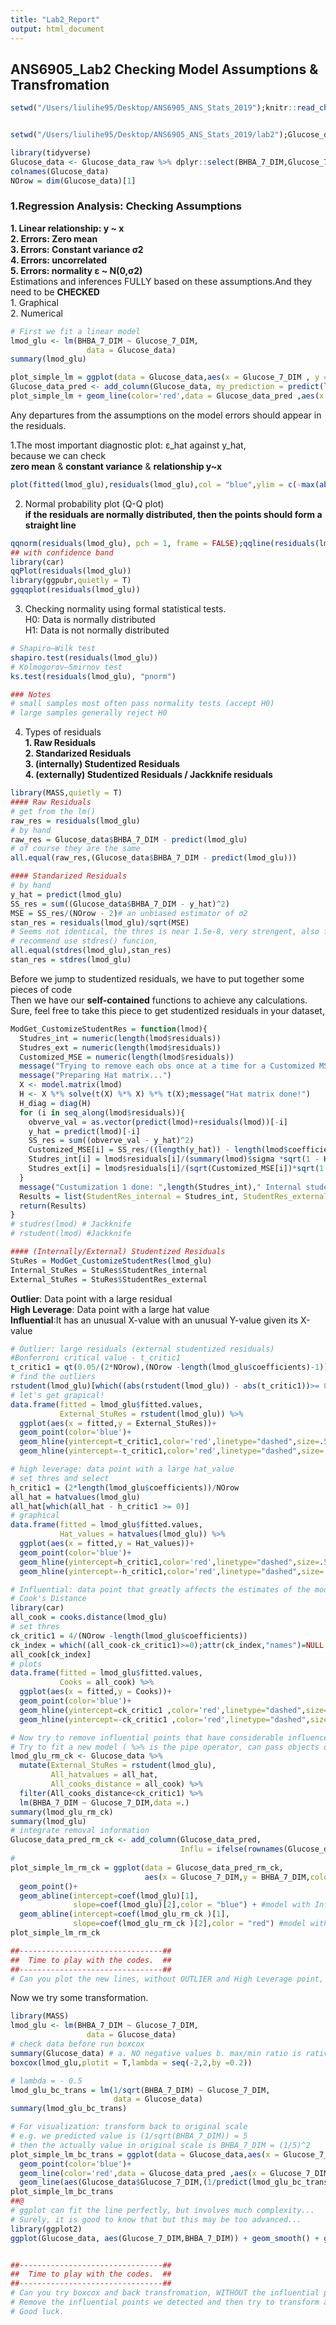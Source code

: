 ```yaml
---
title: "Lab2_Report"
output: html_document
---
```

## **ANS6905_Lab2 Checking Model Assumptions & Transfromation**  

```r
setwd("/Users/liulihe95/Desktop/ANS6905_ANS_Stats_2019");knitr::read_chunk("Functions_knitr.R");mypkg = c("easypackages","tidyverse","faraway","ggplot2","car")
```
```r
```


```r
setwd("/Users/liulihe95/Desktop/ANS6905_ANS_Stats_2019/lab2");Glucose_data_raw <- read.csv("lab2.1_BHBA_Glucose.csv",header = T)
```

```r
library(tidyverse)
Glucose_data <- Glucose_data_raw %>% dplyr::select(BHBA_7_DIM,Glucose_7_DIM)
colnames(Glucose_data)
NOrow = dim(Glucose_data)[1]
```


### **1.Regression Analysis: Checking Assumptions **  

**1. Linear relationship: y ~ x **  
**2. Errors: Zero mean**  
**3. Errors: Constant variance σ2**  
**4. Errors: uncorrelated**  
**5. Errors: normality ε ~ Ν(0,σ2)**  
Estimations and inferences FULLY based on these assumptions.And they need to be **CHECKED**   
1. Graphical  
2. Numerical    

```r
# First we fit a linear model
lmod_glu <- lm(BHBA_7_DIM ~ Glucose_7_DIM, 
                 data = Glucose_data)
summary(lmod_glu)
```
```r
plot_simple_lm = ggplot(data = Glucose_data,aes(x = Glucose_7_DIM , y = BHBA_7_DIM)) + geom_point(color='blue')
Glucose_data_pred <- add_column(Glucose_data, my_prediction = predict(lmod_glu))
plot_simple_lm + geom_line(color='red',data = Glucose_data_pred ,aes(x = Glucose_7_DIM , y= my_prediction))
```

Any departures from the assumptions on the model errors should appear in the residuals.

1.The most important diagnostic plot: ε_hat against y_hat,   
because we can check  
**zero mean** & **constant variance** & **relationship y~x** 
```r
plot(fitted(lmod_glu),residuals(lmod_glu),col = "blue",ylim = c(-max(abs(residuals(lmod_glu))),max(abs(residuals(lmod_glu)))));abline(h = 0,lty = 4)
```

2. Normal probability plot (Q-Q plot)  
**if the residuals are normally distributed, then the points should form a straight line**
```r
qqnorm(residuals(lmod_glu), pch = 1, frame = FALSE);qqline(residuals(lmod_glu), col = "steelblue", lwd = 2)
## with confidence band
library(car)
qqPlot(residuals(lmod_glu))
library(ggpubr,quietly = T)
ggqqplot(residuals(lmod_glu))
```

3. Checking normality using formal statistical tests.  
H0: Data is normally distributed  
H1: Data is not normally distributed  
```r
# Shapiro–Wilk test
shapiro.test(residuals(lmod_glu))
# Kolmogorov–Smirnov test
ks.test(residuals(lmod_glu), "pnorm")

### Notes
# small samples most often pass normality tests (accept H0) 
# large samples generally reject H0 
```

4. Types of residuals  
**1. Raw Residuals**  
**2. Standarized Residuals**  
**3. (internally) Studentized Residuals**  
**4. (externally) Studentized Residuals / Jackknife residuals**  
```r
library(MASS,quietly = T)
#### Raw Residuals
# get from the lm()
raw_res = residuals(lmod_glu)
# by hand
raw_res = Glucose_data$BHBA_7_DIM - predict(lmod_glu)
# of course they are the same
all.equal(raw_res,(Glucose_data$BHBA_7_DIM - predict(lmod_glu)))
```

```r
#### Standarized Residuals
# by hand
y_hat = predict(lmod_glu)
SS_res = sum((Glucose_data$BHBA_7_DIM - y_hat)^2)
MSE = SS_res/(NOrow - 2)# an unbiased estimator of σ2
stan_res = residuals(lmod_glu)/sqrt(MSE)
# Seems not identical, the thres is near 1.5e-8, very strengent, also function has more massages...
# recommend use stdres() funcion,
all.equal(stdres(lmod_glu),stan_res)
stan_res = stdres(lmod_glu)
```

Before we jump to studentized residuals, we have to put together some pieces of code  
Then we have our **self-contained** functions to achieve any calculations.  
Sure, feel free to take this piece to get studentized residuals in your dataset,
```r
ModGet_CustomizeStudentRes = function(lmod){
  Studres_int = numeric(length(lmod$residuals))
  Studres_ext = numeric(length(lmod$residuals))
  Customized_MSE = numeric(length(lmod$residuals))
  message("Trying to remove each obs once at a time for a Customized MSE!")
  message("Preparing Hat matrix...")
  X <- model.matrix(lmod)
  H <- X %*% solve(t(X) %*% X) %*% t(X);message("Hat matrix done!")
  H_diag = diag(H)
  for (i in seq_along(lmod$residuals)){
    obverve_val = as.vector(predict(lmod)+residuals(lmod))[-i]
    y_hat = predict(lmod)[-i]
    SS_res = sum((obverve_val - y_hat)^2)
    Customized_MSE[i] = SS_res/((length(y_hat)) - length(lmod$coefficients))
    Studres_int[i] = lmod$residuals[i]/(summary(lmod)$sigma *sqrt(1 - H_diag[i]))
    Studres_ext[i] = lmod$residuals[i]/(sqrt(Customized_MSE[i])*sqrt(1 - H_diag[i]))
  }
  message("Custumization 1 done: ",length(Studres_int)," Internal studentized residuals were generated!");message("Custumization 2 done: ",length(Studres_int)," External studentized residuals were generated!")
  Results = list(StudentRes_internal = Studres_int, StudentRes_external= Studres_ext)
  return(Results)
}
# studres(lmod) # Jackknife
# rstudent(lmod) #Jackknife
```

```r
#### (Internally/External) Studentized Residuals
StuRes = ModGet_CustomizeStudentRes(lmod_glu)
Internal_StuRes = StuRes$StudentRes_internal
External_StuRes = StuRes$StudentRes_external
```

**Outlier**: Data point with a large residual  
**High Leverage**: Data point with a large hat value  
**Influential**:It has an unusual X-value with an unusual Y-value given its X-value  
```r
# Outlier: large residuals (external studentized residuals)
#Bonferroni critical value - t_critic1
t_critic1 = qt(0.05/(2*NOrow),(NOrow -length(lmod_glu$coefficients)-1))
# find the outliers
rstudent(lmod_glu)[which((abs(rstudent(lmod_glu)) - abs(t_critic1))>= 0)]
# let's get grapical!
data.frame(fitted = lmod_glu$fitted.values,
           External_StuRes = rstudent(lmod_glu)) %>%  
  ggplot(aes(x = fitted,y = External_StuRes))+ 
  geom_point(color='blue')+
  geom_hline(yintercept=t_critic1,color='red',linetype="dashed",size=.5)+
  geom_hline(yintercept=-t_critic1,color='red',linetype="dashed",size=.5)
```


```r
# high leverage: data point with a large hat_value
# set thres and select
h_critic1 = (2*length(lmod_glu$coefficients))/NOrow
all_hat = hatvalues(lmod_glu)
all_hat[which(all_hat - h_critic1 >= 0)]
# graphical
data.frame(fitted = lmod_glu$fitted.values,
           Hat_values = hatvalues(lmod_glu)) %>%  
  ggplot(aes(x = fitted,y = Hat_values))+ 
  geom_point(color='blue')+
  geom_hline(yintercept=h_critic1,color='red',linetype="dashed",size=.5)+
  geom_hline(yintercept=-h_critic1,color='red',linetype="dashed",size=.5)
```


```r
# Influential: data point that greatly affects the estimates of the model
# Cook's Distance
library(car)
all_cook = cooks.distance(lmod_glu)
# set thres
ck_critic1 = 4/(NOrow -length(lmod_glu$coefficients))
ck_index = which((all_cook-ck_critic1)>=0);attr(ck_index,"names")=NULL
all_cook[ck_index]
# plots
data.frame(fitted = lmod_glu$fitted.values,
           Cooks = all_cook) %>%  
  ggplot(aes(x = fitted,y = Cooks))+ 
  geom_point(color='blue')+
  geom_hline(yintercept=ck_critic1 ,color='red',linetype="dashed",size=.5)+
  geom_hline(yintercept=-ck_critic1 ,color='red',linetype="dashed",size=.5)

# Now try to remove influential points that have considerable influence on the model
# Try to fit a new model ( %>% is the pipe operator, can pass objects down, ohhh thanks tidyverse)
lmod_glu_rm_ck <- Glucose_data %>% 
  mutate(External_StuRes = rstudent(lmod_glu),
         All_hatvalues = all_hat,
         All_cooks_distance = all_cook) %>% 
  filter(All_cooks_distance<ck_critic1) %>% 
  lm(BHBA_7_DIM ~ Glucose_7_DIM,data =.)
summary(lmod_glu_rm_ck)
summary(lmod_glu)
# integrate removal information
Glucose_data_pred_rm_ck <- add_column(Glucose_data_pred,
                                      Influ = ifelse(rownames(Glucose_data_pred)%in%ck_index,"Yes","No"))
#
plot_simple_lm_rm_ck = ggplot(data = Glucose_data_pred_rm_ck,
                              aes(x = Glucose_7_DIM,y = BHBA_7_DIM,color = Influ)) + 
  geom_point()+
  geom_abline(intercept=coef(lmod_glu)[1],
              slope=coef(lmod_glu)[2],color = "blue") + #model with Influential points
  geom_abline(intercept=coef(lmod_glu_rm_ck )[1],
              slope=coef(lmod_glu_rm_ck )[2],color = "red") #model without Influential points
plot_simple_lm_rm_ck

##--------------------------------##
##  Time to play with the codes.  ##
##--------------------------------##
# Can you plot the new lines, without OUTLIER and High Leverage point, respectively???
```

Now we try some transformation.
```r
library(MASS)
lmod_glu <- lm(BHBA_7_DIM ~ Glucose_7_DIM, 
                 data = Glucose_data)
# check data before run boxcox
summary(Glucose_data) # a. NO negative values b. max/min ratio is ratively high
boxcox(lmod_glu,plotit = T,lambda = seq(-2,2,by =0.2))
```


```r
# lambda = - 0.5
lmod_glu_bc_trans = lm(1/sqrt(BHBA_7_DIM) ~ Glucose_7_DIM, 
                       data = Glucose_data)
summary(lmod_glu_bc_trans)

# For visualization: transform back to original scale
# e.g. we predicted value is (1/sqrt(BHBA_7_DIM)) = 5
# then the actually value in original scale is BHBA_7_DIM = (1/5)^2
plot_simple_lm_bc_trans = ggplot(data = Glucose_data,aes(x = Glucose_7_DIM , y = BHBA_7_DIM)) +
  geom_point(color='blue')+
  geom_line(color='red',data = Glucose_data_pred ,aes(x = Glucose_7_DIM , y= my_prediction))+
  geom_line(aes(Glucose_data$Glucose_7_DIM,(1/predict(lmod_glu_bc_trans))^2))
plot_simple_lm_bc_trans
##@
# ggplot can fit the line perfectly, but involves much complexity...
# Surely, it is good to know that but this may be too advanced...
library(ggplot2)
ggplot(Glucose_data, aes(Glucose_7_DIM,BHBA_7_DIM)) + geom_smooth() + geom_point()


##--------------------------------##
##  Time to play with the codes.  ##
##--------------------------------##
# Can you try boxcox and back transfromation, WITHOUT the influential points?
# Remove the influential points we detected and then try to transform and trans back. 
# Good luck.
```






